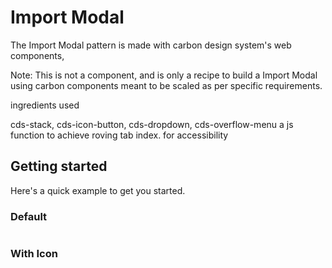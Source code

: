 
<Meta of={importModalStories} />

# Import Modal

The Import Modal pattern is made with carbon design system's web components,

Note: This is not a component, and is only a recipe to build a Import Modal using carbon components meant to be scaled as per specific requirements.

ingredients used

cds-stack, cds-icon-button, cds-dropdown, cds-overflow-menu a js function to achieve roving tab index. for accessibility


## Getting started

Here's a quick example to get you started.


### Default

```html

```

### With Icon

```html
 
```

